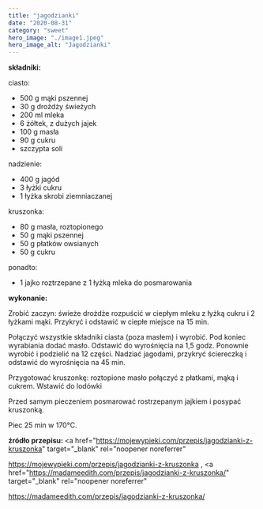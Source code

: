 ```yaml
---
title: "jagodzianki"
date: "2020-08-31"
category: "sweet"
hero_image: "./image1.jpeg"
hero_image_alt: "Jagodzianki"
---
```


<!--more ... -->

<strong>składniki:</strong>

ciasto:

<ul>
  <li>500 g mąki pszennej</li>
  <li>30 g drożdży świeżych</li>
  <li>200 ml mleka</li>
  <li>6 żółtek, z dużych jajek</li>
  <li>100 g masła</li>
  <li>90 g cukru</li>
  <li>szczypta soli</li>
</ul>

nadzienie:

<ul>
  <li>400 g jagód</li>
  <li>3 łyżki cukru</li>
  <li>1 łyżka skrobi ziemniaczanej</li>
</ul>

kruszonka:

<ul>
  <li>80 g masła, roztopionego</li>
  <li>50 g mąki pszennej</li>
  <li>50 g płatków owsianych</li>
  <li>50 g cukru</li>
</ul>

ponadto:

<ul>
  <li>1 jajko roztrzepane z 1 łyżką mleka do posmarowania</li>
</ul>

<strong>wykonanie:</strong>

Zrobić zaczyn: świeże drożdże rozpuścić w ciepłym mleku z łyżką cukru i 2 łyżkami mąki. Przykryć i odstawić w ciepłe miejsce na 15 min.

Połączyć wszystkie składniki ciasta (poza masłem) i wyrobić. Pod koniec wyrabiania dodać masło. Odstawić do wyrośnięcia na 1,5 godz.
Ponownie wyrobić i podzielić na 12 części. Nadziać jagodami, przykryć ściereczką i odstawić do wyrośnięcia na 45 min.

Przygotować kruszonkę: roztopione masło połączyć z płatkami, mąką i cukrem. Wstawić do lodówki

Przed samym pieczeniem posmarować rostrzepanym jajkiem i posypać kruszonką.

Piec 25 min w 170°C.

<strong>źródło przepisu: </strong>
<a
  href="https://mojewypieki.com/przepis/jagodzianki-z-kruszonka"
  target="_blank"
  rel="noopener noreferrer"
>
  https://mojewypieki.com/przepis/jagodzianki-z-kruszonka
</a>, <a
  href="https://madameedith.com/przepis/jagodzianki-z-kruszonka/"
  target="_blank"
  rel="noopener noreferrer"
>
  https://madameedith.com/przepis/jagodzianki-z-kruszonka/
</a>
